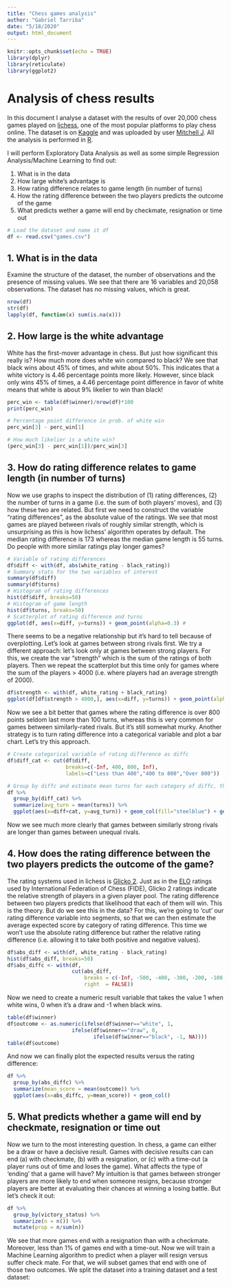 ```yaml
---
title: "Chess games analysis"
author: "Gabriel Tarriba"
date: "5/18/2020"
output: html_document
---
```


```r
knitr::opts_chunk$set(echo = TRUE)
library(dplyr)
library(reticulate)
library(ggplot2)
```

# Analysis of chess results

In this document I analyse a dataset with the results of over 20,000 chess games played on [lichess](https://lichess.org/), one of the most popular platforms to play chess online. The dataset is on [Kaggle](https://www.kaggle.com/datasnaek/chess) and was uploaded by user [Mitchell J](https://www.kaggle.com/datasnaek). All the analysis is performed in [R](https://www.r-project.org/about.html).

I will perform Exploratory Data Analysis as well as some simple Regression Analysis/Machine Learning to find out:

1. What is in the data 
2. How large white's advantage is
3. How rating difference relates to game length (in number of turns)
4. How the rating difference between the two players predicts the outcome of the game 
5. What predicts wether a game will end by checkmate, resignation or time out

```r
# Load the dataset and name it df
df <- read.csv("games.csv")
```

## 1. What is in the data

Examine the structure of the dataset, the number of observations and the presence of missing values. We see that there are 16 variables and 20,058 observations. The dataset has no missing values, which is great.

```r

nrow(df)
str(df)
lapply(df, function(x) sum(is.na(x)))

```
## 2. How large is the white advantage

White has the first-mover advantage in chess. But just how significant this really is? How much more does white win compared to black? We see that black wins about 45% of times, and white about 50%. This indicates that a white victory is 4.46 percentage points more likely. However, since black only wins 45% of times, a 4.46 percentage point difference in favor of white means that white is about 9% likelier to win than black!

```r
perc_win <- table(df$winner)/nrow(df)*100
print(perc_win)

# Percentage point difference in prob. of white win
perc_win[3] - perc_win[1]

# How much likelier is a white win?
(perc_win[3] - perc_win[1])/perc_win[3]
```

## 3. How do rating difference relates to game length (in number of turns)

Now we use graphs to inspect the distribution of (1) rating differences, (2) the number of turns in a game (i.e. the sum of both players' moves), and (3) how these two are related. But first we need to construct the variable "rating differences", as the absolute value of the ratings. We see that most games are played between rivals of roughly similar strength, which is unsurprising as this is how lichess' algorithm operates by default. The median rating difference is 173 whereas the median game length is 55 turns. Do people with more similar ratings play longer games?

```r
# Variable of rating differences
df$diff <- with(df, abs(white_rating - black_rating))
# Summary stats for the two variables of interest
summary(df$diff)
summary(df$turns)
# Histogram of rating differences
hist(df$diff, breaks=50)
# Histogram of game length
hist(df$turns, breaks=50)
# Scatterplot of rating difference and turns
ggplot(df, aes(x=diff, y=turns)) + geom_point(alpha=0.3) # 
```

There seems to be a negative relationship but it's hard to tell because of overplotting. Let's look at games between strong rivals first. We try a different approach: let's look only at games between strong players. For this, we create the var "strength" which is the sum of the ratings of both players. Then we repeat the scatterplot but this time only for games where the sum of the players > 4000 (i.e. where players had an average strength of 2000).

```r
df$strength <- with(df, white_rating + black_rating)
ggplot(df[df$strength > 4000,], aes(x=diff, y=turns)) + geom_point(alpha=0.2) + geom_smooth(method="lm")
```

Now we see a bit better that games where the rating difference is over 800 points seldom last more than 100 turns, whereas this is very common for games between similarly-rated rivals. But it's still somewhat murky. Another strategy is to turn rating difference into a categorical variable and plot a bar chart. Let's try this approach.

```r
# Create categorical variable of rating difference as diffc
df$diff_cat <- cut(df$diff, 
                   breaks=c(-Inf, 400, 800, Inf), 
                   labels=c("Less than 400","400 to 800","Over 800"))

# Group by diffc and estimate mean turns for each category of diffc, then plot 
df %>% 
  group_by(diff_cat) %>% 
  summarize(avg_turn = mean(turns)) %>% 
  ggplot(aes(x=diff+cat, y=avg_turn)) + geom_col(fill="steelblue") + geom_text(aes(label=round(avg_turn, digits=1)), position=position_dodge(width=0.9), vjust=-0.25) + xlab("Absolute rating difference between players") + ylab("Average number of turns")
```

Now we see much more clearly that games between similarly strong rivals are longer than games between unequal rivals.

## 4. How does the rating difference between the two players predicts the outcome of the game?

The rating systems used in lichess is [Glicko 2](https://en.wikipedia.org/wiki/Glicko_rating_system). Just as in the [ELO](https://en.wikipedia.org/wiki/Elo_rating_system) ratings used by International Federation of Chess (FIDE), Glicko 2 ratings indicate the relative strength of players in a given player pool. The rating difference between two players predicts that likelihood that each of them will win. This is the theory. But do we see this in the data?
For this, we're going to 'cut' our rating difference variable into segments, so that we can then estimate the average expected score by category of rating difference. This time we won't use the absolute rating difference but rather the relative rating difference (i.e. allowing it to take both positive and negative values). 

```r
df$abs_diff <- with(df, white_rating - black_rating)
hist(df$abs_diff, breaks=50)
df$abs_diffc <- with(df, 
                     cut(abs_diff,
                         breaks = c(-Inf, -500, -400, -300, -200, -100, 0, 100, 200, 300, 400, 500, Inf),
                         right  = FALSE))

```
Now we need to create a numeric result variable that takes the value 1 when white wins, 0 when it's a draw and -1 when black wins.

```r
table(df$winner)
df$outcome <- as.numeric(ifelse(df$winner=="white", 1,
                     ifelse(df$winner=="draw", 0,
                            ifelse(df$winner=="black", -1, NA))))
table(df$outcome)
```

And now we can finally plot the expected results versus the rating difference:

```r
df %>% 
  group_by(abs_diffc) %>% 
  summarize(mean_score = mean(outcome)) %>% 
  ggplot(aes(x=abs_diffc, y=mean_score)) + geom_col()
```

## 5. What predicts whether a game will end by checkmate, resignation or time out

Now we turn to the most interesting question. In chess, a game can either be a draw or have a decisive result. Games with decisive results can can end (a) with checkmate, (b) with a resignation, or (c) with a time-out (a player runs out of time and loses the game). What affects the type of 'ending' that a game will have? My intuition is that games between stronger players are more likely to end when someone resigns, because stronger players are better at evaluating their chances at winning a losing battle. But let's check it out:

```r
df %>% 
  group_by(victory_status) %>% 
  summarize(n = n()) %>% 
  mutate(prop = n/sum(n)) 
```
We see that more games end with a resignation than with a checkmate. Moreover, less than 1% of games end with a time-out. Now we will train a Machine Learning algorithm to predict when a player will resign versus suffer check mate. For that, we will subset games that end with one of those two outcomes. We split the dataset into a training dataset and a test dataset:

```r






```